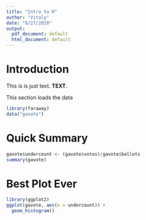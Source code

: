 ```yaml
---
title: "Intro to R"
author: "Vitaly"
date: "8/27/2020"
output:
  pdf_document: default
  html_document: default
---
```


# Introduction

This is is just text. **TEXT**. 

This section loads the data

```r
library(faraway)
data("gavote")
```

# Quick Summary

```r
gavote$undercount <- (gavote$votes)/gavote$ballots
summary(gavote)
```


# Best Plot Ever

```r
library(ggplot2)
ggplot(gavote, aes(x = undercount)) +
  geom_histogram()
```




